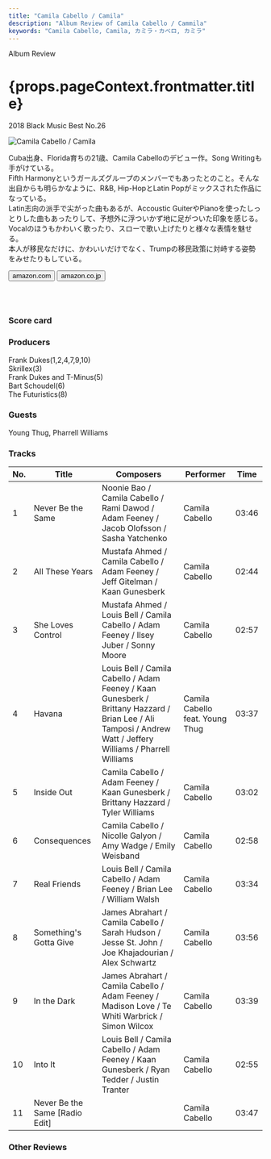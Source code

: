 ```yaml
---
title: "Camila Cabello / Camila"
description: "Album Review of Camila Cabello / Cammila"
keywords: "Camila Cabello, Camila, カミラ・カベロ, カミラ"
---
```






<p className="largeP">Album Review</p>
<h1 className="h1--no--margin">{props.pageContext.frontmatter.title}</h1>
<p className="largeP">
  <Link to="/best50/2018/">2018 Black Music Best No.26</Link>
</p>

<Row  className="image-card-group">
	<Column colMd={3} colLg={4} noGutterMdLeft="">
       <ImageCard>

![Camila Cabello / Camila](../../images/cd/camilacabello1L.jpg)

</ImageCard>
	</Column>
	<Column colMd={4} colLg={8} noGutterMdLeft="">
	<p>
	Cuba出身、Florida育ちの21歳、Camila Cabelloのデビュー作。Song Writingも手がけている。
	<br/>Fifth Harmonyというガールズグループのメンバーでもあったとのこと。そんな出自からも明らかなように、R&B, Hip-HopとLatin Popがミックスされた作品になっている。
	<br/>Latin志向の派手で尖がった曲もあるが、Accoustic GuiterやPianoを使ったしっとりした曲もあったりして、予想外に浮ついかず地に足がついた印象を感じる。Vocalのほうもかわいく歌ったり、スローで歌い上げたりと様々な表情を魅せる。
	<br/>本人が移民なだけに、かわいいだけでなく、Trumpの移民政策に対峙する姿勢をみせたりもしている。 
	</p>
	<div>
	  <Button className="button-right-mergin"  href="https://amzn.to/3ePRHBX" renderIcon={ArrowUpRight} size='sm' kind='primary'>
      amazon.com
    </Button>
    <Button className="button-right-mergin"  href="https://amzn.to/2NHUul1" renderIcon={ArrowUpRight} size='sm' kind='secondary'>
      amazon.co.jp
    </Button>
	</div>
	<a href="https://geo.music.apple.com/jp/album/camila/1321216767?mt=1&app=music&ls=1&at=11lcug" style="display:inline-block;overflow:hidden;background:url(https://linkmaker.itunes.apple.com/ja-jp/lockup.svg?releaseDate=2018-01-12&kind=album&bubble=apple_music&style=mono-black) no-repeat;width:180px;height:45px;"></a>
	<AdvJS2/>
	</Column>
</Row>
<Row >
	<Column colMd={4} colLg={4} noGutterMdLeft="">
<div>
  <h3>Score card</h3>
	<SliderJS1 value="5" />
  <SliderJS2 value="2" />
	<SliderJS3 value="1" />
  <SliderJS4 value="8" />
</div>
</Column>
<Column colMd={8} colLg={8} noGutterMdLeft="">
<div>
<h3>Producers</h3>
<p>
	Frank Dukes(1,2,4,7,9,10)
	<br/>Skrillex(3)
	<br/>Frank Dukes and T-Minus(5)
	<br/>Bart Schoudel(6)
	<br/>The Futuristics(8)
</p>
<h3>Guests</h3>
<p>
	Young Thug, Pharrell Williams
</p>
</div>
</Column>
</Row>

<h3>Tracks</h3>

| No. | Title                          | Composers                                                                                                                                                    | Performer                       | Time  |
| --- | ------------------------------ | ------------------------------------------------------------------------------------------------------------------------------------------------------------ | ------------------------------- | ----- |
| 1   | Never Be the Same              | Noonie Bao / Camila Cabello / Rami Dawod / Adam Feeney / Jacob Olofsson / Sasha Yatchenko                                                                    | Camila Cabello                  | 03:46 |
| 2   | All These Years                | Mustafa Ahmed / Camila Cabello / Adam Feeney / Jeff Gitelman / Kaan Gunesberk                                                                                | Camila Cabello                  | 02:44 |
| 3   | She Loves Control              | Mustafa Ahmed / Louis Bell / Camila Cabello / Adam Feeney / Ilsey Juber / Sonny Moore                                                                        | Camila Cabello                  | 02:57 |
| 4   | Havana                         | Louis Bell / Camila Cabello / Adam Feeney / Kaan Gunesberk / Brittany Hazzard / Brian Lee / Ali Tamposi / Andrew Watt / Jeffery Williams / Pharrell Williams | Camila Cabello feat. Young Thug | 03:37 |
| 5   | Inside Out                     | Camila Cabello / Adam Feeney / Kaan Gunesberk / Brittany Hazzard / Tyler Williams                                                                            | Camila Cabello                  | 03:02 |
| 6   | Consequences                   | Camila Cabello / Nicolle Galyon / Amy Wadge / Emily Weisband                                                                                                 | Camila Cabello                  | 02:58 |
| 7   | Real Friends                   | Louis Bell / Camila Cabello / Adam Feeney / Brian Lee / William Walsh                                                                                        | Camila Cabello                  | 03:34 |
| 8   | Something's Gotta Give         | James Abrahart / Camila Cabello / Sarah Hudson / Jesse St. John / Joe Khajadourian / Alex Schwartz                                                           | Camila Cabello                  | 03:56 |
| 9   | In the Dark                    | James Abrahart / Camila Cabello / Adam Feeney / Madison Love / Te Whiti Warbrick / Simon Wilcox                                                              | Camila Cabello                  | 03:39 |
| 10  | Into It                        | Louis Bell / Camila Cabello / Adam Feeney / Kaan Gunesberk / Ryan Tedder / Justin Tranter                                                                    | Camila Cabello                  | 02:55 |
| 11  | Never Be the Same [Radio Edit] |                                                                                                                                                              | Camila Cabello                  | 03:47 |

<h3>Other Reviews</h3>

<Row>
  <Column colMd={3} colLg={3} noGutterMdLeft>
    <Review1 />
  </Column>
  <Column colMd={3} colLg={3} noGutterMdLeft>
    <Review2 />
  </Column>
</Row>

<AdvJS3/>
